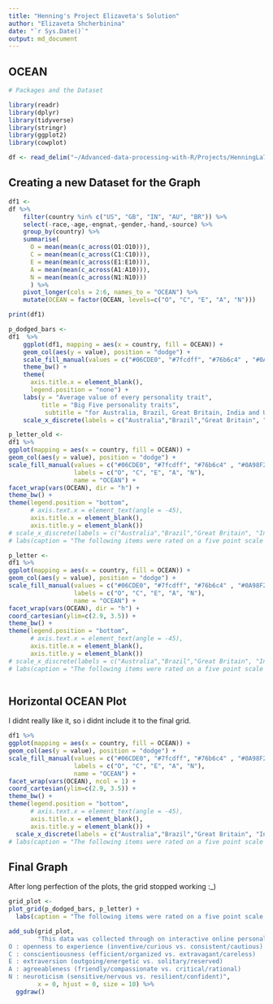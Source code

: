 ```yaml
---
title: "Henning's Project Elizaveta's Solution"
author: "Elizaveta Shcherbinina"
date: "`r Sys.Date()`"
output: md_document
---
```


## OCEAN



```r
# Packages and the Dataset

library(readr)
library(dplyr)
library(tidyverse)
library(stringr)
library(ggplot2)
library(cowplot)

df <- read_delim("~/Advanced-data-processing-with-R/Projects/HenningLa7/data.csv", delim = "\t", escape_double = FALSE, trim_ws = TRUE)
```

## Creating a new Dataset for the Graph 

```r
df1 <- 
df %>%
    filter(country %in% c("US", "GB", "IN", "AU", "BR")) %>%
    select(-race,-age,-engnat,-gender,-hand,-source) %>%
    group_by(country) %>%
    summarise(      
      O = mean(mean(c_across(O1:O10))), 
      C = mean(mean(c_across(C1:C10))), 
      E = mean(mean(c_across(E1:E10))), 
      A = mean(mean(c_across(A1:A10))), 
      N = mean(mean(c_across(N1:N10)))
      ) %>%
    pivot_longer(cols = 2:6, names_to = "OCEAN") %>%
    mutate(OCEAN = factor(OCEAN, levels=c("O", "C", "E", "A", "N")))

print(df1)

```


```r
p_dodged_bars <-
df1  %>%
    ggplot(df1, mapping = aes(x = country, fill = OCEAN)) +
    geom_col(aes(y = value), position = "dodge") +
    scale_fill_manual(values = c("#06CDE0", "#7fcdff", "#76b6c4" , "#0A98F2", "#066EC5")) +
    theme_bw() +
    theme(
      axis.title.x = element_blank(),
      legend.position = "none") + 
    labs(y = "Average value of every personality trait",
         title = "Big Five personality traits", 
          subtitle = "for Australia, Brazil, Great Britain, India and United States") +
    scale_x_discrete(labels = c("Australia","Brazil","Great Britain", "India", "United States"))


```


```r
p_letter_old <-
df1 %>%
ggplot(mapping = aes(x = country, fill = OCEAN)) +
geom_col(aes(y = value), position = "dodge") +
scale_fill_manual(values = c("#06CDE0", "#7fcdff", "#76b6c4" , "#0A98F2", "#066EC5"), 
                  labels = c("O", "C", "E", "A", "N"), 
                  name = "OCEAN") + 
facet_wrap(vars(OCEAN), dir = "h") +
theme_bw() +
theme(legend.position = "bottom", 
      # axis.text.x = element_text(angle = -45),
      axis.title.x = element_blank(),
      axis.title.y = element_blank())
# scale_x_discrete(labels = c("Australia","Brazil","Great Britain", "India", "United States"))  + 
# labs(caption = "The following items were rated on a five point scale where 1=Disagree, 3=Neutral, 5=Agree, 0=missed")


```


```r
p_letter <-
df1 %>%
ggplot(mapping = aes(x = country, fill = OCEAN)) +
geom_col(aes(y = value), position = "dodge") +
scale_fill_manual(values = c("#06CDE0", "#7fcdff", "#76b6c4" , "#0A98F2", "#066EC5"), 
                  labels = c("O", "C", "E", "A", "N"), 
                  name = "OCEAN") + 
facet_wrap(vars(OCEAN), dir = "h") +
coord_cartesian(ylim=c(2.9, 3.5)) +
theme_bw() +
theme(legend.position = "bottom", 
      # axis.text.x = element_text(angle = -45),
      axis.title.x = element_blank(),
      axis.title.y = element_blank())
# scale_x_discrete(labels = c("Australia","Brazil","Great Britain", "India", "United States"))  + 
# labs(caption = "The following items were rated on a five point scale where 1=Disagree, 3=Neutral, 5=Agree, 0=missed")



```

## Horizontal OCEAN Plot
I didnt really like it, so i didnt include it to the final grid. 
```r
df1 %>%
ggplot(mapping = aes(x = country, fill = OCEAN)) +
geom_col(aes(y = value), position = "dodge") +
scale_fill_manual(values = c("#06CDE0", "#7fcdff", "#76b6c4" , "#0A98F2", "#066EC5"), 
                  labels = c("O", "C", "E", "A", "N"), 
                  name = "OCEAN") + 
facet_wrap(vars(OCEAN), ncol = 1) + 
coord_cartesian(ylim=c(2.9, 3.5)) +
theme_bw() +
theme(legend.position = "bottom", 
      # axis.text.x = element_text(angle = -45),
      axis.title.x = element_blank(),
      axis.title.y = element_blank()) +
  scale_x_discrete(labels = c("Australia","Brazil","Great Britain", "India", "United States"))
# labs(caption = "The following items were rated on a five point scale where 1=Disagree, 3=Neutral, 5=Agree, 0=missed")
```

## Final Graph 
After long perfection of the plots, the grid stopped working :_)
```r
grid_plot <-
plot_grid(p_dodged_bars, p_letter) +
  labs(caption = "The following items were rated on a five point scale where 1=Disagree, 3=Neutral, 5=Agree, 0=missed")

add_sub(grid_plot,
        "This data was collected through on interactive online personality test.
O : openness to experience (inventive/curious vs. consistent/cautious)
C : conscientiousness (efficient/organized vs. extravagant/careless)
E : extraversion (outgoing/energetic vs. solitary/reserved)
A : agreeableness (friendly/compassionate vs. critical/rational)
N : neuroticism (sensitive/nervous vs. resilient/confident)",
        x = 0, hjust = 0, size = 10) %>%
  ggdraw()

````
